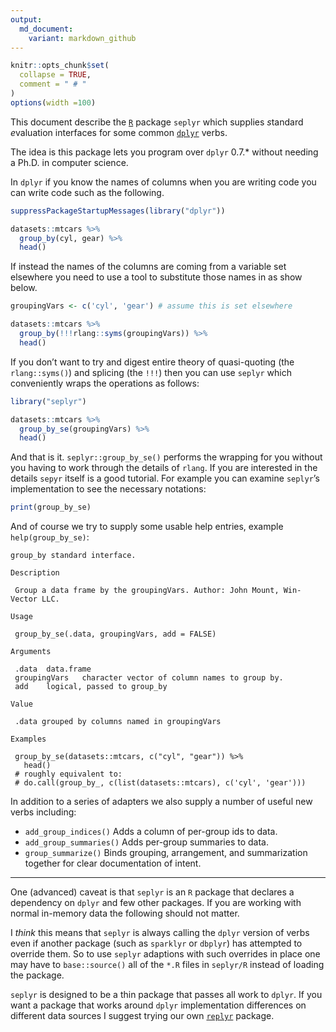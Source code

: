```yaml
---
output:
  md_document:
    variant: markdown_github
---
```


<!-- README.md is generated from README.Rmd. Please edit that file -->



```r
knitr::opts_chunk$set(
  collapse = TRUE,
  comment = " # "
)
options(width =100)
```


This document describe the [`R`](https://www.r-project.org) package `seplyr` which supplies *s*tandard *e*valuation interfaces for some common [`dplyr`](https://CRAN.R-project.org/package=dplyr) verbs.

The idea is this package lets you program over `dplyr` 0.7.* without needing a Ph.D. in computer science.

In `dplyr` if you know the names of columns when you are writing code you can write code such as the following.

```r
suppressPackageStartupMessages(library("dplyr"))

datasets::mtcars %>% 
  group_by(cyl, gear) %>% 
  head()
```

If instead the names of the columns are coming from a variable set elsewhere you need to use a tool to substitute those names in as show below.

```r
groupingVars <- c('cyl', 'gear') # assume this is set elsewhere

datasets::mtcars %>% 
  group_by(!!!rlang::syms(groupingVars)) %>% 
  head()
```

If you don't want to try and digest entire theory of quasi-quoting (the `rlang::syms()`) and splicing (the `!!!`) then you can use `seplyr` which conveniently wraps the operations as follows:

```r
library("seplyr")

datasets::mtcars %>% 
  group_by_se(groupingVars) %>% 
  head()
```

And that is it.  `seplyr::group_by_se()` performs the wrapping for you without you having to work through the details of `rlang`.  If you are interested in the details `sepyr` itself is a good tutorial.  For example you can examine `seplyr`'s implementation to see the necessary notations:

```r
print(group_by_se)
```

And of course we try to supply some usable help entries, example `help(group_by_se)`:

```
group_by standard interface.

Description

 Group a data frame by the groupingVars. Author: John Mount, Win-Vector LLC.

Usage

 group_by_se(.data, groupingVars, add = FALSE)
 
Arguments

 .data	data.frame
 groupingVars	character vector of column names to group by.
 add	logical, passed to group_by
 
Value

 .data grouped by columns named in groupingVars

Examples

 group_by_se(datasets::mtcars, c("cyl", "gear")) %>%
   head()
 # roughly equivalent to:
 # do.call(group_by_, c(list(datasets::mtcars), c('cyl', 'gear')))
```

In addition to a series of adapters we also supply a number of useful new verbs including:

 * `add_group_indices()` Adds a column of per-group ids to data.
 * `add_group_summaries()` Adds per-group summaries to data.
 * `group_summarize()` Binds grouping, arrangement, and summarization together for clear documentation of intent.

**********

One (advanced) caveat is that `seplyr` is an `R` package that declares a dependency on `dplyr` and few other packages. If you are working with normal in-memory data the following should not matter.

I *think* this means that `seplyr` is always calling the `dplyr` version of verbs even if another package (such as `sparklyr` or `dbplyr`) has attempted to override them.  So to use `seplyr` adaptions with such overrides in place one may have to `base::source()` all of the `*.R` files in `seplyr/R` instead of loading the package.

`seplyr` is designed to be a thin package that passes all work to `dplyr`.  If you want a package that works around `dplyr` implementation differences on different data sources I suggest trying our own [`replyr`]( https://CRAN.R-project.org/package=replyr) package.
